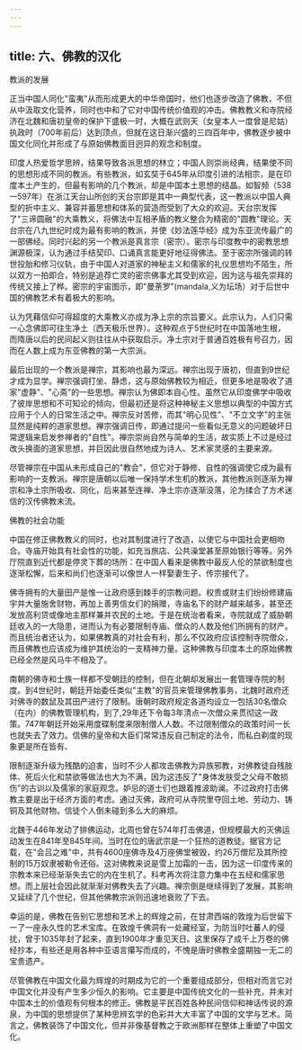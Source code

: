 ```yaml
---
---
---
```

title: 六、佛教的汉化
---



教派的发展

正当中国人同化"蛮夷"从而形成更大的中华帝国时，他们也逐步改造了佛教，不但从中汲取文化营养，同时也中和了它对中国传统价值观的冲击。佛教教义和寺院经济在北魏和唐初皇帝的保护下盛极一时，大概在武则天（女皇本人一度曾是尼姑）执政时（700年前后）达到顶点，但就在这日渐兴盛的三四百年中，佛教逐步被中国文化同化并形成了与原始佛教面目迥异的观念和制度。

印度人热爱哲学思辨，结果导致各派思想的林立；中国人则崇尚经典，结果使不同的思想形成不同的教派。有些教派，如玄奘于645年从印度引进的法相宗，是在印度本土产生的，但最有影响的几个教派，却是中国本土思想的结晶。如智频（538一597年）在浙江天台山所创的天台宗即是其中一典型代表，这一教派以中国人典型的折中主义、兼容并蓄思想和体系的营造而受到了大众的欢迎。天台宗发挥了"三谛圆融"的大乘教义，将佛法中互相矛盾的教义整合为精密的"圆教"理论。天台宗在八九世纪时成为最有影响的教派，并使《妙法莲华经》成为东亚流传最广的一部佛经。同时兴起的另一个教派是真言宗（密宗）。密宗与印度教中的密教思想渊源极深，认为通过手结契印、口诵真言能更好地征得佛法。至于密宗所强调的转世投胎和修习仪轨，由于中国人对道家的神秘主义和儒家的礼仪思想均不陌生，所以双方一拍即合，特别是追荐亡灵的密宗佛事尤其受到欢迎，因为这与祖先崇拜的传统又接上了桦。密宗的宇宙图示，即"曼荼罗"(mandala,义为坛场）对于后世中国的佛教艺术有着极大的影响。

认为凭藉信仰可得超度的大乘教义亦成为净上宗的宗旨要义。此宗认为，人们只需一心念佛即可往生净土（西天极乐世界）。这种观点于5世纪时在中国落地生根，而隋唐以后的民间起义则往往从中获取启示。净土宗对于普通百姓极有号召力，因而在人数上成为东亚佛教的第一大宗派。

最后出现的一个教派是禅宗，其影响也最为深远。禅宗出现于唐初，但直到9世纪才成为显学。禅宗强调打坐、静虑，这与原始佛教较为相近，但更多地是吸收了道家"虚静"、"心斋"的一些思想。禅宗认为佛即本自心性。虽然它从印度佛学中吸收了彼岸思想和不可知论的倾向，但最初还是将这种神秘主义思想以典型的中国方式应用于个人的日常生活之中。禅宗反对苦修，而其"明心见性"、"不立文字"的主张显然是纯粹的道家思想。禅宗强调日传，即通过提问一些看似无意义的问题破坏日常逻辑来启发参禅者的"自性"。禅宗崇尚自然与简单的生活，故实质上不过是经过改头换面的道家思想，并巨因此很自然地成为诗人、艺术家灵感的主要来源。

尽管禅宗在中国从未形成自己的"教会"，但它对于静修、自性的强调使它成为最有影响的一支教派。禅宗是唐朝以后唯一保持学术生机的教派，其他教派则逐渐为禅宗和净土宗所吸收、同化，后来甚至连禅、净土宗亦逐渐没落，沦为揉合了方术迷信的汉传佛教末流。

佛教的社会功能

中国在修正佛教教义的同时，也对其制度进行了改造，以使它与中国社会更相吻合。寺庙开始具有社会性的功能，如充当旅店、公共澡堂甚至原始银行等等。另外厅院直到近代都是停灵下葬的场所：在中国人看来是佛教中最反人伦的禁欲制度也逐渐松懈，后来和尚们也逐渐可以像世人一样娶妻生子、传宗接代了。

佛寺拥有的大量田产是惟一让政府感到棘手的宗教问题。权贵或财主们纷纷修建庙宇并大量施舍财物，再加上善男信女们的捐赠，寺庙名下的财产越来越多，甚至还发放高利贷或像地主那样兼并农民的土地。于是在统治者看来，寺院就成了威胁朝廷收入的一大隐患，进而认为有必要限制寺庙、僧众的人数及他们所拥有的财产。而且统治者还认为，如果佛教真的对社会有利，那么不仅政府应该控制寺院僧众，而且佛教也应该成为维护其统治的一支精神力量。这种佛教与印度本土的原始佛教已经全然是风马牛不相及了。

南朝的佛寺和士族一样都不受朝廷的控制，但在北朝却发展出一套管理寺院的制度。到4世纪时，朝廷开始委任类似"主教"的官员来管理佛教事务，北魏时政府还对佛寺的数鼠及其田产进行了限制。唐朝时政府规定各道均设立一包括30名僧众（在内）的佛教管理机构，到了,29年还下令每3年清点一次僧众来贯彻这一政策。747年朝廷开始采用度碟制度来限制僧人人数。不过限制僧众的政策时间一长也就失去了效力。信佛的皇帝和大臣们常常违反自己制定的法令，而私白剃度的现象更是所在皆有、

限制逐渐升级为残酷的迫害，当时不少人都攻击佛教为异族邪教，对佛教徒自残肢体、死后火化和禁欲等做法也大为不满，因为这违反了"身体发肤受之父母不敢损伤"的古训以及儒家的家庭观念。妒忌的道士们也跟着推波助澜。不过政府打击佛教主要是出于经济方面的考虑。通过灭佛，政府可从寺院里夺回土地、劳动力、铸铜及其他财物。信徒个人倒未碰到多么大的麻烦。



北魏于446年发动了排佛运动，北周也曾在574年打击佛道，但规模最大的灭佛运动发生在841年至845年间。当时在位的唐武宗是一个狂热的道教徒。据官方记载，在"会吕之难"中，共有4600座佛寺及4万座佛堂被毁，约26万僧尼及其所控制的15万奴隶被勒令还俗。这对佛教来说是雪上加霜的一击，因为这一印度传来的宗教本来已经渐渐失去它的内在生机了。科考再次将注意力集中在五经和儒家思想。而上层社会因此就渐渐对佛教失去了兴趣。禅宗倒是继续得到了发展，其影响又延续了几个世纪，但其他佛教宗派则迅速地衰败了下去。

幸运的是，佛教在告别它思想和艺术上的辉煌之前，在甘肃西端的敦煌为后世留下一了一座永久性的艺术宝库。在敦煌千佛洞有一处藏经室，为防当时吐蕃人的侵扰，曾于1035年封了起来，直到1900年才重见天日。这里保存了成千上万卷的佛经抄本，有些还是用各种中亚语言攥写而成的，不愧是唐时佛教全盛期独一无二的宝贵遗产。

尽管佛教在中国文化最为辉煌的时期成为它的一个重要组成部分，但相对而言它对中国文化并没有产生多少恒久的影响。它主要是中国传统文化的一些补充，并未对中国本土的价值观有何根本的修正。佛教是平民百姓各种民间信仰和神话传说的源泉，为中国的思想提供了某种思辨玄学的色彩并大大丰富了中国的文学与艺术。简言之，佛教装饰了中国文化，但并非像基督教之于欧洲那样在整体上重塑了中国文化。